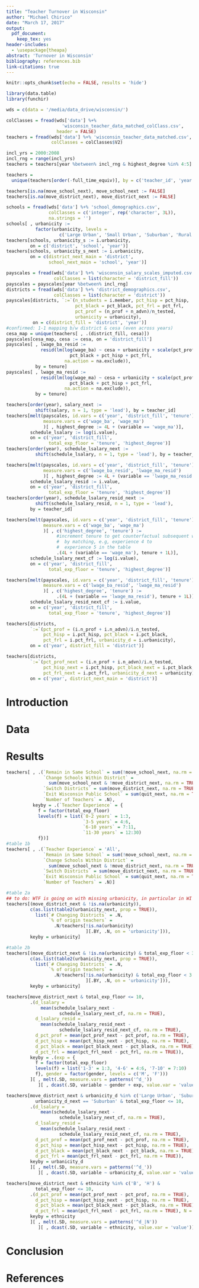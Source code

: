 ```yaml
---
title: "Teacher Turnover in Wisconsin"
author: "Michael Chirico"
date: "March 17, 2017"
output:
  pdf_document:
    keep_tex: yes
header-includes:
  - \usepackage{theapa}
abstract: 'Turnover in Wisconsin'
bibliography: references.bib
link-citations: true
---
```


```r
knitr::opts_chunk$set(echo = FALSE, results = 'hide')
```

```r
library(data.table)
library(funchir)

wds = c(data = '/media/data_drive/wisconsin/')

colClasses = fread(wds['data'] %+% 
                     'wisconsin_teacher_data_matched_colClass.csv',
                   header = FALSE)
teachers = fread(wds['data'] %+% 'wisconsin_teacher_data_matched.csv',
                 colClasses = colClasses$V2)

incl_yrs = 2000:2008
incl_rng = range(incl_yrs)
teachers = teachers[year %between% incl_rng & highest_degree %in% 4:5]

teachers = 
  unique(teachers[order(-full_time_equiv)], by = c('teacher_id', 'year'))

teachers[is.na(move_school_next), move_school_next := FALSE]
teachers[is.na(move_district_next), move_district_next := FALSE]

schools = fread(wds['data'] %+% 'school_demographics.csv',
                colClasses = c('integer', rep('character', 3L)), 
                na.strings = '')
schools[ , urbanicity := 
           factor(urbanicity, levels = 
                    c('Large Urban', 'Small Urban', 'Suburban', 'Rural'))]
teachers[schools, urbanicity_s := i.urbanicity, 
         on = c('district', 'school', 'year')]
teachers[schools, urbanicity_s_next := i.urbanicity, 
         on = c(district_next_main = 'district', 
                school_next_main = 'school', 'year')]

payscales = fread(wds['data'] %+% 'wisconsin_salary_scales_imputed.csv',
                  colClasses = list(character = 'district_fill'))
payscales = payscales[year %between% incl_rng]
districts = fread(wds['data'] %+% 'district_demographics.csv',
                  colClasses = list(character = 'district'))
payscales[districts, `:=`(n_students = i.member, pct_hisp = pct_hisp,
                          pct_black = pct_black, pct_frl = pct_frl,
                          pct_prof = (n_prof + n_advn)/n_tested,
                          urbanicity = urbanicity),
          on = c(district_fill = 'district', 'year')]
#confirmed: 1-1 mapping b/w district & cesa (even across years)
cesa_map = unique(teachers[ , .(district_fill, cesa)])
payscales[cesa_map, cesa := cesa, on = 'district_fill']
payscales[ , lwage_ba_resid := 
             resid(lm(log(wage_ba) ~ cesa + urbanicity + scale(pct_prof) + 
                        pct_black + pct_hisp + pct_frl, 
                      na.action = na.exclude)),
           by = tenure]
payscales[ , lwage_ma_resid := 
             resid(lm(log(wage_ma) ~ cesa + urbanicity + scale(pct_prof) + 
                        pct_black + pct_hisp + pct_frl, 
                      na.action = na.exclude)),
           by = tenure]

teachers[order(year), salary_next := 
           shift(salary, n = 1, type = 'lead'), by = teacher_id]
teachers[melt(payscales, id.vars = c('year', 'district_fill', 'tenure'),
              measure.vars = c('wage_ba', 'wage_ma')
              )[ , highest_degree := 4L + (variable == 'wage_ma')], 
         schedule_lsalary := log(i.value),
         on = c('year', 'district_fill', 
                total_exp_floor = 'tenure', 'highest_degree')]
teachers[order(year), schedule_lsalary_next := 
           shift(schedule_lsalary, n = 1, type = 'lead'), by = teacher_id]

teachers[melt(payscales, id.vars = c('year', 'district_fill', 'tenure'),
              measure.vars = c('lwage_ba_resid', 'lwage_ma_resid')
              )[ , highest_degree := 4L + (variable == 'lwage_ma_resid')], 
         schedule_lsalary_resid := i.value,
         on = c('year', 'district_fill', 
                total_exp_floor = 'tenure', 'highest_degree')]
teachers[order(year), schedule_lsalary_resid_next := 
           shift(schedule_lsalary_resid, n = 1, type = 'lead'), 
         by = teacher_id]

teachers[melt(payscales, id.vars = c('year', 'district_fill', 'tenure'),
              measure.vars = c('wage_ba', 'wage_ma')
              )[ , c('highest_degree', 'tenure') := 
                   #increment tenure to get counterfactual subsequent wage
                   #  by matching, e.g, experience 4 to 
                   #  experience 5 in the table
                   .(4L + (variable == 'wage_ma'), tenure + 1L)], 
         schedule_lsalary_next_cf := log(i.value),
         on = c('year', 'district_fill', 
                total_exp_floor = 'tenure', 'highest_degree')]

teachers[melt(payscales, id.vars = c('year', 'district_fill', 'tenure'),
              measure.vars = c('lwage_ba_resid', 'lwage_ma_resid')
              )[ , c('highest_degree', 'tenure') := 
                   .(4L + (variable == 'lwage_ma_resid'), tenure + 1L)], 
         schedule_lsalary_resid_next_cf := i.value,
         on = c('year', 'district_fill', 
                total_exp_floor = 'tenure', 'highest_degree')]

teachers[districts, 
         `:=`(pct_prof = (i.n_prof + i.n_advn)/i.n_tested, 
              pct_hisp = i.pct_hisp, pct_black = i.pct_black, 
              pct_frl = i.pct_frl, urbanicity_d = i.urbanicity), 
         on = c('year', district_fill = 'district')]

teachers[districts, 
         `:=`(pct_prof_next = (i.n_prof + i.n_advn)/i.n_tested, 
              pct_hisp_next = i.pct_hisp, pct_black_next = i.pct_black, 
              pct_frl_next = i.pct_frl, urbanicity_d_next = urbanicity), 
         on = c('year', district_next_main = 'district')]
```


# Introduction

# Data

# Results

```r
teachers[ , .(`Remain in Same School` = sum(!move_school_next, na.rm = TRUE)/.N,
              `Change Schools Within District` = 
                sum(move_school_next & !move_district_next, na.rm = TRUE)/.N,
              `Switch Districts` = sum(move_district_next, na.rm = TRUE)/.N,
              `Exit Wisconsin Public School` = sum(quit_next, na.rm = TRUE)/.N,
              `Number of Teachers` = .N),
          keyby = .(`Teacher Experience` = {
            f = factor(total_exp_floor)
            levels(f) = list(`0-2 years` = 1:3,
                             `3-5 years` = 4:6,
                             `6-10 years` = 7:11,
                             `11-30 years` = 12:30)
            f})]
#table 1b
teachers[ , .(`Teacher Experience` = 'All',
              `Remain in Same School` = sum(!move_school_next, na.rm = TRUE)/.N,
              `Change Schools Within District` = 
                sum(move_school_next & !move_district_next, na.rm = TRUE)/.N,
              `Switch Districts` = sum(move_district_next, na.rm = TRUE)/.N,
              `Exit Wisconsin Public School` = sum(quit_next, na.rm = TRUE)/.N,
              `Number of Teachers` = .N)]
```

```r
#table 2a
## to do: WTF is going on with missing urbanicity, in particular in WI
teachers[(move_district_next & !is.na(urbanicity)), 
         c(as.list(table2(urbanicity_next, prop = TRUE)),
           list(`# Changing Districts` = .N, 
                `% of origin teachers` =
                  .N/teachers[!is.na(urbanicity)
                              ][.BY, .N, on = 'urbanicity'])),
         keyby = urbanicity]

#table 2b
teachers[(move_district_next & !is.na(urbanicity) & total_exp_floor < 3), 
         c(as.list(table2(urbanicity_next, prop = TRUE)),
           list(`# Changing Districts` = .N, 
                `% of origin teachers` =
                  .N/teachers[!is.na(urbanicity) & total_exp_floor < 3
                              ][.BY, .N, on = 'urbanicity'])),
         keyby = urbanicity]
```

```r
teachers[move_district_next & total_exp_floor <= 10, 
         .(d_lsalary = 
             mean(schedule_lsalary_next - 
                    schedule_lsalary_next_cf, na.rm = TRUE), 
           d_lsalary_resid = 
             mean(schedule_lsalary_resid_next - 
                    schedule_lsalary_resid_next_cf, na.rm = TRUE),
           d_pct_prof = mean(pct_prof_next - pct_prof, na.rm = TRUE),
           d_pct_hisp = mean(pct_hisp_next - pct_hisp, na.rm = TRUE),
           d_pct_black = mean(pct_black_next - pct_black, na.rm = TRUE),
           d_pct_frl = mean(pct_frl_next - pct_frl, na.rm = TRUE)),
         keyby = .(exp = {
           f = factor(total_exp_floor)
           levels(f) = list('1-3' = 1:3, '4-6' = 4:6, '7-10' = 7:10)
           f}, gender = factor(gender, levels = c('M', 'F')))
         ][ , melt(.SD, measure.vars = patterns('^d_'))
            ][ , dcast(.SD, variable ~ gender + exp, value.var = 'value')]
```

```r
teachers[move_district_next & urbanicity_d %in% c('Large Urban', 'Suburban') & 
           urbanicity_d_next == 'Suburban' & total_exp_floor <= 10,
         .(d_lsalary = 
             mean(schedule_lsalary_next - 
                    schedule_lsalary_next_cf, na.rm = TRUE), 
           d_lsalary_resid = 
             mean(schedule_lsalary_resid_next - 
                    schedule_lsalary_resid_next_cf, na.rm = TRUE),
           d_pct_prof = mean(pct_prof_next - pct_prof, na.rm = TRUE),
           d_pct_hisp = mean(pct_hisp_next - pct_hisp, na.rm = TRUE),
           d_pct_black = mean(pct_black_next - pct_black, na.rm = TRUE),
           d_pct_frl = mean(pct_frl_next - pct_frl, na.rm = TRUE)),
         keyby = urbanicity_d
         ][ , melt(.SD, measure.vars = patterns('^d_'))
            ][ , dcast(.SD, variable ~ urbanicity_d, value.var = 'value')]
```

```r
teachers[move_district_next & ethnicity %in% c('B', 'H') & 
           total_exp_floor <= 10,
         .(d_pct_prof = mean(pct_prof_next - pct_prof, na.rm = TRUE),
           d_pct_hisp = mean(pct_hisp_next - pct_hisp, na.rm = TRUE),
           d_pct_black = mean(pct_black_next - pct_black, na.rm = TRUE),
           d_pct_frl = mean(pct_frl_next - pct_frl, na.rm = TRUE), N = .N),
         keyby = ethnicity
         ][ , melt(.SD, measure.vars = patterns('^d_|N'))
            ][ , dcast(.SD, variable ~ ethnicity, value.var = 'value')]
```


# Conclusion

# References
